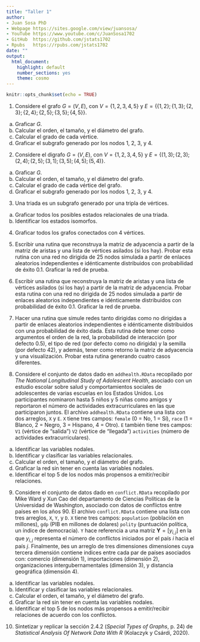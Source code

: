 ---
title: "Taller 1"
author: 
- Juan Sosa PhD
- Webpage https://sites.google.com/view/juansosa/ 
- YouTube https://www.youtube.com/c/JuanSosa1702 
- GitHub  https://github.com/jstats1702 
- Rpubs   https://rpubs.com/jstats1702
date: ""
output:
  html_document:
    highlight: default
    number_sections: yes
    theme: cosmo
---

```{r setup, include=FALSE}
knitr::opts_chunk$set(echo = TRUE)
```

1. Considere el grafo $G=(V,E)$, con $V=\{1,2,3,4,5\}$ y $E=\{ \{1,2\}; \{1,3\}; \{2,3\}; \{2,4\}; \{2,5\}; \{3,5\}; \{4,5\} \}$. 
    
a. Graficar $G$.
b. Calcular el orden, el tamaño, y el diámetro del grafo.
c. Calcular el grado de cada vértice. 
d. Graficar el subgrafo generado por los nodos 1, 2, 3, y 4.
    

2. Considere el digrafo $G=(V,E)$, con $V=\{1,2,3,4,5\}$ y $E=\{(1,3); (2, 3); (2, 4); (2, 5); (3, 1); (3, 5); (4, 5); (5, 4)\}$.
    
a. Graficar $G$.
b. Calcular el orden, el tamaño, y el diámetro del grafo.
c. Calcular el grado de cada vértice del grafo.
d. Graficar el subgrafo generado por los nodos 1, 2, 3, y 4.

3. Una triada es un subgrafo generado por una tripla de vértices.

a. Graficar todos los posibles estados relacionales de una triada.
b. Identificar los estados isomorfos.

4. Graficar todos los grafos conectados con 4 vértices.

5. Escribir una rutina que reconstruya la matriz de adyacencia a partir de la matriz de aristas y una lista de vértices asilados (si los hay). Probar esta rutina con una red no dirigida de 25 nodos simulada a partir de enlaces aleatorios independientes e idénticamente distribuidos con probabilidad de éxito 0.1. Graficar la red de prueba.

6. Escribir una rutina que reconstruya la matriz de aristas y una lista de vértices asilados (si los hay) a partir de la matriz de adyacencia. Probar esta rutina con una red no dirigida de 25 nodos simulada a partir de enlaces aleatorios independientes e idénticamente distribuidos con probabilidad de éxito 0.1. Graficar la red de prueba.

7. Hacer una rutina que simule redes tanto dirigidas como no dirigidas a partir de enlaces aleatorios independientes e idénticamente distribuidos con una probabilidad de éxito dada. Esta rutina debe tener como argumentos el orden de la red, la probabilidad de interacción (por defecto 0.5), el tipo de red (por defecto como no dirigida) y la semilla (por defecto 42), y además, tener como retorno la matriz de adyacencia y una visualización. Probar esta rutina generando cuatro casos diferentes. 

8. Considere el conjunto de datos dado en `addhealth.RData` recopilado por *The National Longitudinal Study of Adolescent Health*, asociado con un estudio escolar sobre salud y comportamientos sociales de adolescentes de varias escuelas en los Estados Unidos. Los participantes nominaron hasta 5 niños y 5 niñas como amigos y reportaron el número de actividades extracurriculares en las que participaron juntos. El archivo `addhealth.RData` contiene una lista con dos arreglos, `X` y `E`. `X` tiene tres campos: `female` (0 = No, 1 = Sí), `race` (1 = Blanco, 2 = Negro, 3 = Hispano, 4 = Otro). `E` también tiene tres campos: `V1` (vértice de "salida") `V2` (vértice de "llegada") `activities` (número de actividades extracurriculares).

a. Identificar las variables nodales.
b. Identificar y clasificar las variables relacionales.
b. Calcular el orden, el tamaño, y el diámetro del grafo.
b. Graficar la red sin tener en cuenta las variables nodales.
b. Identificar el top 5 de los nodos más propensos a emitir/recibir relaciones. 
  
9. Considere el conjunto de datos dado en `conflict.RData` recopilado por Mike Ward y Xun Cao del departamento de Ciencias Políticas de la Universidad de Washington, asociado con datos de conflictos entre países en los años 90. El archivo `conflict.RData` contiene una lista con tres arreglos, `X`, `Y`, y `D`. `X` tiene tres campos: `population` (población en millones), `gdp` (PIB en millones de dolares) `polity` (puntuación política, un índice de democracia). `Y` hace referencia a una matriz $\mathbf{Y}=[y_{i,j}]$ en la que $y_{i,j}$ representa el número de conflictos iniciados por el país $i$ hacia el país $j$. Finalmente, `D`es un arreglo de tres dimensiones dimensiones cuya tercera dimensión contiene indices entre cada par de países asociados con: comercio (dimensión 1), importaciones (dimensión 2), organizaciones intergubernamentales (dimensión 3), y distancia geográfica (dimensión 4).

a. Identificar las variables nodales.
b. Identificar y clasificar las variables relacionales.
b. Calcular el orden, el tamaño, y el diámetro del grafo.
b. Graficar la red sin tener en cuenta las variables nodales.
b. Identificar el top 5 de los nodos más propensos a emitir/recibir relaciones de acuerdo con los conflictos. 

10. Sintetizar y replicar la sección 2.4.2 (*Special Types of Graphs*, p. 24) de *Statistical Analysis Of Network Data With R* (Kolaczyk y Csárdi, 2020).
